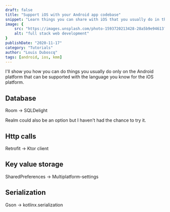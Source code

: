 ```yaml
---
draft: false
title: "Support iOS with your Android app codebase"
snippet: "Learn things you can share with iOS that you usually do in the Android platform"
image: {
    src: "https://images.unsplash.com/photo-1593720213428-28a5b9e94613?&fit=crop&w=430&h=240",
    alt: "full stack web development"
}
publishDate: "2020-11-17"
category: "Tutorials"
author: "Louis Duboscq"
tags: [android, ios, kmm]
--- 
```


I'll show you how you can do things you usually do only on the Android platform that can be supported with the language you know for the iOS platform. 

## Database

Room -> SQLDelight

Realm could also be an option but I haven't had the chance to try it. 

## Http calls

Retrofit -> Ktor client

## Key value storage

SharedPreferences -> Multiplatform-settings

## Serialization

Gson -> kotlinx.serialization

